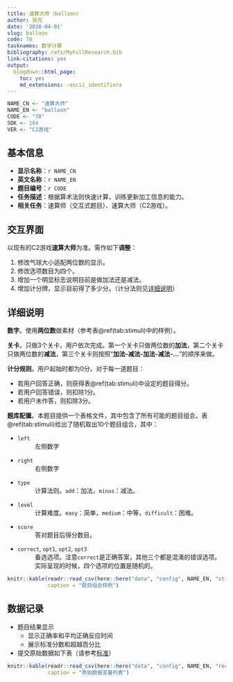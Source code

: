 ```yaml
---
title: 速算大师（balloon）
author: 张亮
date: '2018-04-01'
slug: balloon
code: 78
tasknames: 数学计算
bibliography: refs/MyFullResearch.bib
link-citations: yes
output:
  blogdown::html_page:
    toc: yes
    md_extensions: -ascii_identifiers
---
```


```r
NAME_CN <- "速算大师"
NAME_EN <- "balloon"
CODE <- "78"
SDK <- 104
VER <- "C2游戏"
```

## 基本信息

* **显示名称**：`r NAME_CN`
* **英文名称**：`r NAME_EN`
* **题目编号**：`r CODE`
* **任务描述**：根据算术法则快速计算，训练更新加工信息的能力。
* **相关任务**：速算师（交互式题目）、速算大师（C2游戏）。

## 交互界面

以现有的C2游戏**速算大师**为准。需作如下**调整**：

1. 修改气球大小适配两位数的显示。
1. 修改选项数目为四个。
1. 增加一个明显标志说明目前是做加法还是减法。
1. 增加计分牌，显示目前得了多少分。（计分法则见[详细说明][]）

## 详细说明

**数字**。使用**两位数**做素材（参考表\@ref(tab:stimuli)中的样例）。

**关卡**。只做3个关卡，用户依次完成。第一个关卡只做两位数的**加法**，第二个关卡只做两位数的**减法**，第三个关卡则按照“**加法-减法-加法-减法-...**”的顺序来做。

**计分规则**。用户起始时都为0分。对于每一道题目：

* 若用户回答正确，则获得表\@ref(tab:stimuli)中设定的题目得分。
* 若用户回答错误，则扣除1分。
* 若用户未作答，则扣除3分。

**题库配置**。本题目提供一个表格文件，其中包含了所有可能的题目组合。表\@ref(tab:stimuli)给出了随机取出10个题目组合，其中：

* `left`
: 左侧数字
* `right`
: 右侧数字
* `type`
: 计算法则。`add`：加法，`minus`：减法。
* `level`
: 计算难度。`easy`：简单，`medium`：中等，`difficult`：困难。
* `score`
: 答对题目后得分数目。
* `correct`, `opt1`, `opt2`, `opt3`
: 备选选项。注意`correct`是正确答案，其他三个都是混淆的错误选项。实际呈现的时候，四个选项的位置是随机的。

```r
knitr::kable(readr::read_csv(here::here("data", "config", NAME_EN, "stimuli.csv")),
             caption = "题目组合样例")
```

## 数据记录

* 题目结果显示
    + 显示正确率和平均正确反应时间
    + 展示标准分数和超越百分比
* 提交原始数据如下表（请参考[标准](`r blogdown::shortcode("relref", "standard.html")`)）

```r
knitr::kable(readr::read_csv(here::here("data", "config", NAME_EN, "recs.csv")),
             caption = "原始数据变量列表")
```
